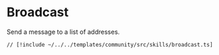 # Broadcast

Send a message to a list of addresses.

```tsx [src/skills/broadcast.ts]
// [!include ~/../../templates/community/src/skills/broadcast.ts]
```
